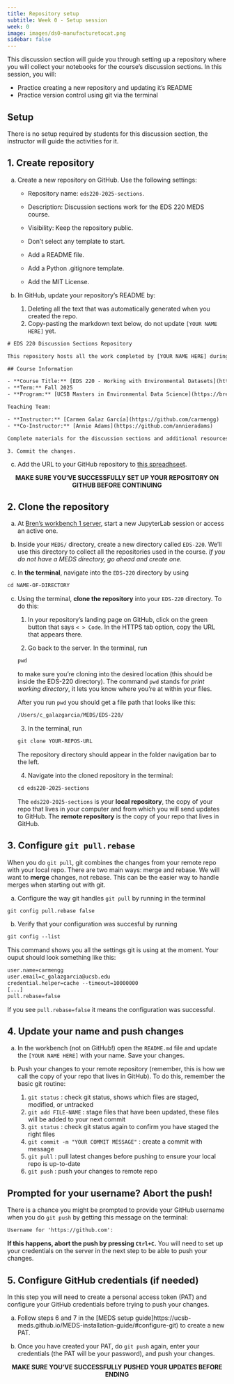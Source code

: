 ```yaml
---
title: Repository setup
subtitle: Week 0 - Setup session 
week: 0
image: images/ds0-manufacturetocat.png
sidebar: false
---
```


This discussion section will guide you through setting up a repository where you will collect your notebooks for the course's discussion sections. In this session, you will:

- Practice creating a new repository and updating it's README
- Practice version control using git via the terminal

## Setup

:::{.callout-tip appearance="minimal"}
There is no setup required by students for this discussion section, the instructor will guide the activities for it.
:::

## 1. Create repository

a. Create a new repository on GitHub. Use the following settings:

    - Repository name: `eds220-2025-sections`.

    - Description: Discussion sections work for the EDS 220 MEDS course.

    - Visibility: Keep the repository public.

    - Don't select any template to start.

    - Add a README file.

    - Add a Python .gitignore template.

    - Add the MIT License.

b. In GitHub, update your repository's README by:
    1. Deleting all the text that was automatically generated when you created the repo.
    2. Copy-pasting the markdown text below, do not update `[YOUR NAME HERE]` yet.

```default
# EDS 220 Discussion Sections Repository

This repository hosts all the work completed by [YOUR NAME HERE] during the discussion sections of EDS 220 - *Working with Environmental Data*.

## Course Information

- **Course Title:** [EDS 220 - Working with Environmental Datasets](https://bren.ucsb.edu/courses/eds-220)
- **Term:** Fall 2025
- **Program:** [UCSB Masters in Environmental Data Science](https://bren.ucsb.edu/masters-programs/master-environmental-data-science).

Teaching Team:

- **Instructor:** [Carmen Galaz García](https://github.com/carmengg)
- **Co-Instructor:** [Annie Adams](https://github.com/annieradams) 

Complete materials for the discussion sections and additional resources can be found on the [course website](https://meds-eds-220.github.io/MEDS-eds-220-course/discussion-sections/discussion-sections-listing.html).
```
    3. Commit the changes.

c. Add the URL to your GitHub repository to [this spreadhseet](https://docs.google.com/spreadsheets/d/1mUpKg-gzte_gupG6slF-yaJ1WcK0Goh1GKy9GZBP-K8/edit?usp=sharing).

<p style="text-align: center;">
**MAKE SURE YOU'VE SUCCESSFULLY SET UP YOUR REPOSITORY ON GITHUB BEFORE CONTINUING**
</p>

## 2. Clone the repository

a. At [Bren's workbench 1 server](https://workbench-1.bren.ucsb.edu/), start a new JupyterLab session or access an active one.

b. Inside your `MEDS/` directory, create a new directory called `EDS-220`. We'll use this directory to collect all the repositories used in the course. *If you do not have a MEDS directory, go ahead and create one.*

c. In **the terminal**, navigate into the `EDS-220` directory by using 

```default
cd NAME-OF-DIRECTORY
````

c. Using the terminal, **clone the repository** into your `EDS-220` directory. To do this:

    1. In your repository's landing page on GitHub, click on the green button that says `< > Code`. In the HTTPS tab option, copy the URL that appears there.

    2. Go back to the server. In the terminal, run 
    
    ```default 
    pwd
    ```
    to make sure you're cloning into the desired location (this should be inside the EDS-220 directory). The command `pwd` stands for *print working directory*, it lets you know where you're at within your files.   
    
    After you run `pwd` you should get a file path that looks like this:

    ```default
    /Users/c_galazgarcia/MEDS/EDS-220/
    ```
    3. In the terminal, run 
    
    ```default 
    git clone YOUR-REPOS-URL
    ```
    
    The repository directory should appear in the folder navigation bar to the left.

    4. Navigate into the cloned repository in the terminal: 
    ```default 
    cd eds220-2025-sections
    ```

    The `eds220-2025-sections` is your **local repository**, the copy of your repo that lives in your computer and from which you will send updates to GitHub. The **remote repository** is the copy of your repo that lives in GitHub.


## 3. Configure `git pull.rebase`

When you do `git pull`, git combines the changes from your remote repo with your local repo. There are two main ways: merge and rebase. We will want to **merge** changes, not rebase. This can be the easier way to handle merges when starting out with git. 

a. Configure the way git handles `git pull` by running in the terminal

```default
git config pull.rebase false
```

b. Verify that your configuration was succesful by running 
```default
git config --list
```

This command shows you all the settings git is using at the moment. Your ouput should look something like this:
```default
user.name=carmengg
user.email=c_galazgarcia@ucsb.edu
credential.helper=cache --timeout=10000000
[...]
pull.rebase=false
```
If you see `pull.rebase=false` it means the configuration was successful.

## 4. Update your name and push changes

a. In the workbench (not on GitHub!) open the `README.md` file and update the `[YOUR NAME HERE]` with your name. Save your changes.

b. Push your changes to your remote repository (remember, this is how we call the copy of your repo that lives in GitHub). 
To do this, remember the basic git routine:
    1. `git status` : check git status, shows which files are staged, modified, or untracked
    2. `git add FILE-NAME` : stage files that have been updated, these files will be added to your next commit
    3. `git status` : check git status again to confirm you have staged the right files
    4. `git commit -m "YOUR COMMIT MESSAGE"` : create a commit with message 
    5. `git pull` : pull latest changes before pushing to ensure your local repo is up-to-date
    6. `git push` : push your changes to remote repo

::: {.callout-important}
## Prompted for your username? Abort the push!
There is a chance you might be prompted to provide your GitHub username when you do `git push` by getting this message on the terminal:

```default
Username for 'https://github.com':   
```
**If this happens, abort the push by pressing `Ctrl+C`.** You will need to set up your credentials on the server in the next step to be able to push your changes.
:::


## 5. Configure GitHub credentials (if needed)

In this step you will need to create a personal access token (PAT) and configure your GitHub credentials before trying to push your changes. 

a. Follow steps 6 and 7 in the [MEDS setup guide]https://ucsb-meds.github.io/MEDS-installation-guide/#configure-git) to create a new PAT.

b. Once you have created your PAT, do `git push` again, enter your credentials (the PAT will be your password), and  push your changes.

<p style="text-align: center;">
**MAKE SURE YOU'VE SUCCESSFULLY PUSHED YOUR UPDATES BEFORE ENDING**
</p>

<!--
Talk about setting a PAT.

3. If you are prompted for your credentials and need to set up a new Personal Access Token (PAT) follow [steps 13-18 in this guide](https://docs.google.com/document/d/1Pk6_rUDdFjdGg-YVo9Cl8ET3iDsYahyaP0VMRD4UHUk/edit?usp=sharing/) to set it up.
-->